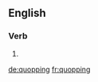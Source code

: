 ==English==

===Verb===
{{head|en|present participle}}

# {{present participle of|quop|lang=en}}

[[de:quopping]]
[[fr:quopping]]